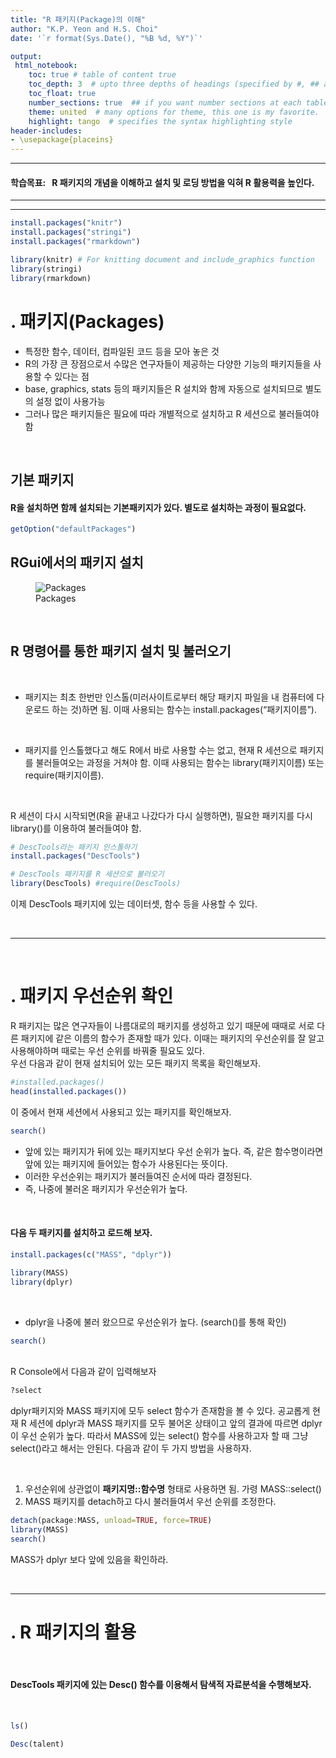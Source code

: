 ```yaml
---
title: "R 패키지(Package)의 이해"
author: "K.P. Yeon and H.S. Choi"
date: '`r format(Sys.Date(), "%B %d, %Y")`'

output: 
 html_notebook:
    toc: true # table of content true
    toc_depth: 3  # upto three depths of headings (specified by #, ## and ###)
    toc_float: true
    number_sections: true  ## if you want number sections at each table header
    theme: united  # many options for theme, this one is my favorite.
    highlight: tango  # specifies the syntax highlighting style
header-includes:
- \usepackage{placeins} 
---
```



<!-- For notebook options, https://www.rdocumentation.org/packages/rmarkdown/versions/1.8/topics/html_notebook -->

*********
#### 학습목표: \ \ R 패키지의 개념을 이해하고 설치 및 로딩 방법을 익혀 R 활용력을 높인다. {-}
*********
*********

```r
install.packages("knitr")
install.packages("stringi")
install.packages("rmarkdown")

library(knitr) # For knitting document and include_graphics function
library(stringi)
library(rmarkdown)
```

# \. 패키지(Packages)  
* 특정한 함수, 데이터, 컴파일된 코드 등을 모아 놓은 것
* R의 가장 큰 장점으로서 수많은 연구자들이 제공하는 다양한 기능의 패키지들을 사용할 수 있다는 점
* base, graphics, stats 등의 패키지들은 R 설치와 함께 자동으로 설치되므로 별도의 설정 없이 사용가능
* 그러나 많은 패키지들은 필요에 따라 개별적으로 설치하고 R 세션으로 불러들여야 함

<br />

## 기본 패키지

#### R을 설치하면 함께 설치되는 기본패키지가 있다. 별도로 설치하는 과정이 필요없다. {-}
```r
getOption("defaultPackages")
```


## RGui에서의 패키지 설치
![Packages](Image\figure6.jpg)  

<br />

## R 명령어를 통한 패키지 설치 및 불러오기

<br />

- 패키지는 최초 한번만 인스톨(미러사이트로부터 해당 패키지 파일을 내 컴퓨터에 다운로드 하는 것)하면 됨. 이때 사용되는 함수는 install.packages("패키지이름").

<br />

- 패키지를 인스톨했다고 해도 R에서 바로 사용할 수는 없고, 현재 R 세션으로 패키지를 불러들여오는 과정을 거쳐야 함. 이때 사용되는 함수는 library(패키지이름) 또는 require(패키지이름). 

<br />

R 세션이 다시 시작되면(R을 끝내고 나갔다가 다시 실행하면), 필요한 패키지를 다시 library()를 이용하여 불러들여야 함.


```r
# DescTools라는 패키지 인스톨하기
install.packages("DescTools")

# DescTools 패키지를 R 세션으로 불러오기
library(DescTools) #require(DescTools)
```

이제 DescTools 패키지에 있는 데이터셋, 함수 등을 사용할 수 있다.  
 
<br />

************************

<br />

# \. 패키지 우선순위 확인

R 패키지는 많은 연구자들이 나름대로의 패키지를 생성하고 있기 때문에 때때로 서로 다른 패키지에 같은 이름의 함수가 존재할 때가 있다. 이때는 패키지의 우선순위를 잘 알고 사용해야하며 때로는 우선 순위를 바꿔줄 필요도 있다.  
우선 다음과 같이 현재 설치되어 있는 모든 패키지 목록을 확인해보자.
```r
#installed.packages()
head(installed.packages())
```
 
이 중에서 현재 세션에서 사용되고 있는 패키지를 확인해보자.
```r
search()
```
- 앞에 있는 패키지가 뒤에 있는 패키지보다 우선 순위가 높다. 즉, 같은 함수명이라면 앞에 있는 패키지에 들어있는 함수가 사용된다는 뜻이다. 
- 이러한 우선순위는 패키지가 불러들여진 순서에 따라 결정된다. 
- 즉, 나중에 불러온 패키지가 우선순위가 높다.

<br />

#### 다음 두 패키지를 설치하고 로드해 보자.{-}
```r
install.packages(c("MASS", "dplyr"))
```
```r
library(MASS)
library(dplyr)
```

<br />

- dplyr을 나중에 불러 왔으므로 우선순위가 높다. (search()를 통해 확인)
```r
search()
```

<br />
R Console에서 다음과 같이 입력해보자
```r
?select
```
dplyr패키지와 MASS 패키지에 모두 select 함수가 존재함을 볼 수 있다. 공교롭게 현재 R 세션에 dplyr과 MASS 패키지를 모두 불어온 상태이고 앞의 결과에 따르면 dplyr이 우선 순위가 높다. 따라서 MASS에 있는 select() 함수를 사용하고자 할 때 그냥 select()라고 해서는 안된다. 다음과 같이 두 가지 방법을 사용하자.

<br />

1. 우선순위에 상관없이 **패키지명::함수명** 형태로 사용하면 됨. 가령 MASS::select()  
2. MASS 패키지를 detach하고 다시 불러들여서 우선 순위를 조정한다.
```r
detach(package:MASS, unload=TRUE, force=TRUE)
library(MASS)
search()
```

MASS가 dplyr 보다 앞에 있음을 확인하라.

<br />


*****
# \. R 패키지의 활용

<br />

#### DescTools 패키지에 있는 Desc() 함수를 이용해서 탐색적 자료분석을 수행해보자.{-}

<br />

```r
ls()
```


```r
Desc(talent)
```


